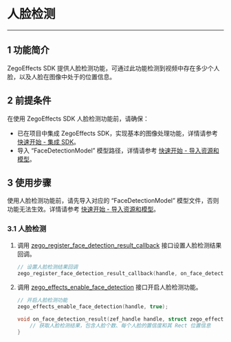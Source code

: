 # 人脸检测

- - -

## 1 功能简介

ZegoEffects SDK 提供人脸检测功能，可通过此功能检测到视频中存在多少个人脸，以及人脸在图像中处于的位置信息。


## 2 前提条件

在使用 ZegoEffects SDK 人脸检测功能前，请确保：

- 已在项目中集成 ZegoEffects SDK，实现基本的图像处理功能，详情请参考 [快速开始 - 集成 SDK](!Quick_Starts/Integration)。
- 导入 “FaceDetectionModel” 模型路径，详情请参考 [快速开始 - 导入资源和模型](!Quick_Starts/Import_Resources#2)。



## 3 使用步骤


<Warning title="Warning">

使用人脸检测功能前，请先导入对应的 “FaceDetectionModel” 模型文件，否则功能无法生效。详情请参考 [快速开始 - 导入资源和模型](!Quick_Starts/Import_Resources)。
</Warning>

### 3.1 人脸检测

1. 调用 [zego_register_face_detection_result_callback](@zego_register_face_detection_result_callback) 接口设置人脸检测结果回调。

    ```c
    // 设置人脸检测结果回调
    zego_register_face_detection_result_callback(handle, on_face_detection_result);
    ```

2. 调用 [zego_effects_enable_face_detection](@zego_effects_enable_face_detection) 接口开启人脸检测功能。

    ```c
    // 开启人脸检测功能
    zego_effects_enable_face_detection(handle, true);

    void on_face_detection_result(zef_handle handle, struct zego_effects_face_detection_result *results, int result_size) {  
        // 获取人脸检测结果，包含人脸个数、每个人脸的置信度和其 Rect 位置信息
    }
    ```
